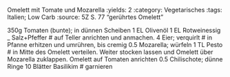 Omelett mit Tomate und Mozarella
:yields: 2
:category: Vegetarisches
:tags: Italien; Low Carb
:source: 5Z S. 77 "gerührtes Omelett"

350g Tomaten (bunte); in dünnen Scheiben
1 EL Olivenöl
1 EL Rotweinessig
_ Salz+Pfeffer
# auf Teller anrichten und anmachen.
4 Eier; verquirlt
# in Pfanne erhitzen und umrühren, bis cremig
0.5 Mozarella; würfeln
1 TL Pesto
# in Mitte des Omelett verteilen. Weiter stocken lassen und Omelett über Mozarella zuklappen.
  Omelett auf Tomaten anrichten
0.5 Chilischote; dünne Ringe
10 Blätter Basilikim
# garnieren